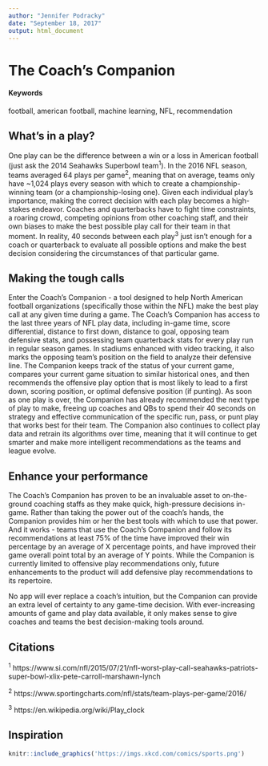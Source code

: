 ```yaml
---
author: "Jennifer Podracky"
date: "September 18, 2017"
output: html_document
---
```


# The Coach's Companion {#nfl-play-recommendation-engine}

#### Keywords

football, american football, machine learning, NFL, recommendation

## What's in a play?

One play can be the difference between a win or a loss in American football (just ask the 2014 Seahawks Superbowl team^1^). In the 2016 NFL season, teams averaged 64 plays per game^2^, meaning that on average, teams only have ~1,024 plays every season with which to create a championship-winning team (or a championship-losing one). Given each individual play's importance, making the correct decision with each play becomes a high-stakes endeavor. Coaches and quarterbacks have to fight time constraints, a roaring crowd, competing opinions from other coaching staff, and their own biases to make the best possible play call for their team in that moment. In reality, 40 seconds between each play^3^ just isn't enough for a coach or quarterback to evaluate all possible options and make the best decision considering the circumstances of that particular game.

## Making the tough calls
Enter the Coach's Companion - a tool designed to help North American football organizations (specifically those within the NFL) make the best play call at any given time during a game. The Coach's Companion has access to the last three years of NFL play data, including in-game time, score differential, distance to first down, distance to goal, opposing team defensive stats, and possessing team quarterback stats for every play run in regular season games. In stadiums enhanced with video tracking, it also marks the opposing team's position on the field to analyze their defensive line. The Companion keeps track of the status of your current game, compares your current game situation to similar historical ones, and then recommends the offensive play option that is most likely to lead to a first down, scoring position, or optimal defensive position (if punting). As soon as one play is over, the Companion has already recommended the next type of play to make, freeing up coaches and QBs to spend their 40 seconds on strategy and effective communication of the specific run, pass, or punt play that works best for their team. The Companion also continues to collect play data and retrain its algorithms over time, meaning that it will continue to get smarter and make more intelligent recommendations as the teams and league evolve. 

## Enhance your performance
The Coach's Companion has proven to be an invaluable asset to on-the-ground coaching staffs as they make quick, high-pressure decisions in-game. Rather than taking the power out of the coach's hands, the Companion provides him or her the best tools with which to use that power. And it works - teams that use the Coach's Companion and follow its recommendations at least 75% of the time have improved their win percentage by an average of X percentage points, and have improved their game overall point total by an average of Y points. While the Companion is currently limited to offensive play recommendations only, future enhancements to the product will add defensive play recommendations to its repertoire. 

No app will ever replace a coach's intuition, but the Companion can provide an extra level of certainty to any game-time decision. With ever-increasing amounts of game and play data available, it only makes sense to give coaches and teams the best decision-making tools around.

## Citations
^1^ https://www.si.com/nfl/2015/07/21/nfl-worst-play-call-seahawks-patriots-super-bowl-xlix-pete-carroll-marshawn-lynch 

^2^ https://www.sportingcharts.com/nfl/stats/team-plays-per-game/2016/

^3^ https://en.wikipedia.org/wiki/Play_clock 

## Inspiration
```r
knitr::include_graphics('https://imgs.xkcd.com/comics/sports.png')
```
